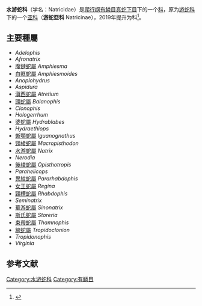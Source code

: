 {{Automatic taxobox
| taxon = Natricidae
| image = Natrix tessellata Rheinland-Pfalz 02.jpg
| image_caption = [[棋斑水游蛇|棋斑水游蛇]]（''Natrix tessellata''）
| authority = 
| subdivision_ranks = 属
| subdivision = 
}}
'''水游蛇科'''（学名：Natricidae）是[[爬行纲|爬行纲]][[有鳞目|有鳞目]][[真蛇下目|真蛇下目]]下的一个[[科_(生物)|科]]，原为[[游蛇科|游蛇科]]下的一个[[亚科|亚科]]（'''游蛇亞科''' Natricinae），2019年提升为科<ref>{{Cite journal |last=Kai |first=Wang |last2=Jinlong |first2=Ren |last3=Hongman |first3=Chen |last4=Zhitong |first4=Lyu |last5=Xianguang |first5=Guo |last6=Ke |first6=Jiang |last7=Jinmin |first7=Chen |last8=Jiatang |first8=Li |last9=Peng |first9=Guo |last10=Yingyong |first10=Wang |last11=Jing |first11=Che |date=2020-02-20 |title=The updated checklists of amphibians and reptiles of China |url=https://www.biodiversity-science.net/EN/10.17520/biods.2019238 |journal=Biodiversity Science |language=en |volume=28 |issue=2 |doi=10.17520/biods.2019238 |issn=1005-0094}}</ref>。
==主要種屬==
*''Adelophis''
*''Afronatrix''
*[[腹鏈蛇屬|腹鏈蛇屬]] ''Amphiesma''
*[[白眶蛇屬|白眶蛇屬]] ''Amphiesmoides''
*''Anoplohydrus''
*''Aspidura''
*[[滇西蛇屬|滇西蛇屬]] ''Atretium''
*[[頭蛇屬|頭蛇屬]] ''Balanophis''
*''Clonophis''
*''Hologerrhum ''
*[[婆蛇屬|婆蛇屬]] ''Hydrablabes'' 
*''Hydraethiops''
*[[蜥顎蛇屬|蜥顎蛇屬]] ''Iguanognathus''
*[[頸棱蛇屬|頸棱蛇屬]] ''Macropisthodon''
*[[水游蛇屬|水游蛇屬]] ''Natrix'' 
*''Nerodia ''
*[[後棱蛇屬|後棱蛇屬]] ''Opisthotropis'' 
*''Parahelicops''
*[[異紋蛇屬|異紋蛇屬]] ''Pararhabdophis'' 
*[[女王蛇屬|女王蛇屬]] ''Regina'' 
*[[頸槽蛇屬|頸槽蛇屬]] ''Rhabdophis'' 
*''Seminatrix'' 
*[[華游蛇屬|華游蛇屬]] ''Sinonatrix''
*[[斯氏蛇屬|斯氏蛇屬]] ''Storeria'' 
*[[束帶蛇屬|束帶蛇屬]] ''Thamnophis'' 
*[[線蛇屬|線蛇屬]] ''Tropidoclonion'' 
*''Tropidonophis''
*''Virginia''

==参考文献==
{{reflist}}
{{Taxonbar|from=Q19361065}}
[[Category:水游蛇科|Category:水游蛇科]]
[[Category:有鳞目|Category:有鳞目]]